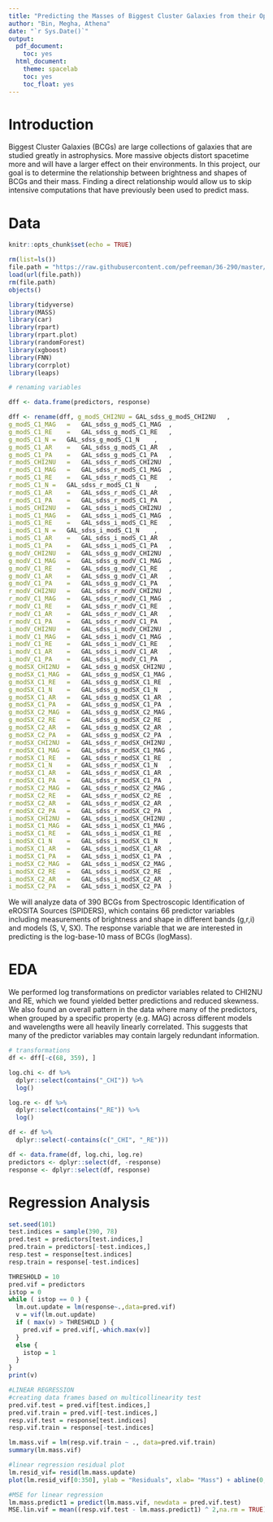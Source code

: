 ```yaml
---
title: "Predicting the Masses of Biggest Cluster Galaxies from their Optical Brightnesses"
author: "Bin, Megha, Athena"
date: "`r Sys.Date()`"
output:
  pdf_document:
    toc: yes
  html_document:
    theme: spacelab
    toc: yes
    toc_float: yes
---
```


# Introduction 
Biggest Cluster Galaxies (BCGs) are large collections of galaxies that are studied greatly in astrophysics. More massive objects distort spacetime more and will have a larger effect on their environments. In this project, our goal is to determine the relationship between brightness and shapes of BCGs and their mass. Finding a direct relationship would allow us to skip intensive computations that have previously been used to predict mass.


# Data
```r
knitr::opts_chunk$set(echo = TRUE)

rm(list=ls())
file.path = "https://raw.githubusercontent.com/pefreeman/36-290/master/PROJECT_DATASETS/SPIDERS_MASS/spiders_bcg_mass.Rdata"
load(url(file.path))
rm(file.path)
objects()

library(tidyverse)
library(MASS)
library(car)
library(rpart)
library(rpart.plot)
library(randomForest)
library(xgboost)
library(FNN)
library(corrplot)
library(leaps)
```

```r
# renaming variables

dff <- data.frame(predictors, response)

dff <- rename(dff, g_modS_CHI2NU = GAL_sdss_g_modS_CHI2NU	,
g_modS_C1_MAG	=	GAL_sdss_g_modS_C1_MAG	,
g_modS_C1_RE	=	GAL_sdss_g_modS_C1_RE	,
g_modS_C1_N	=	GAL_sdss_g_modS_C1_N	,
g_modS_C1_AR	=	GAL_sdss_g_modS_C1_AR	,
g_modS_C1_PA	=	GAL_sdss_g_modS_C1_PA	,
r_modS_CHI2NU	=	GAL_sdss_r_modS_CHI2NU	,
r_modS_C1_MAG	=	GAL_sdss_r_modS_C1_MAG	,
r_modS_C1_RE	=	GAL_sdss_r_modS_C1_RE	,
r_modS_C1_N	=	GAL_sdss_r_modS_C1_N	,
r_modS_C1_AR	=	GAL_sdss_r_modS_C1_AR	,
r_modS_C1_PA	=	GAL_sdss_r_modS_C1_PA	,
i_modS_CHI2NU	=	GAL_sdss_i_modS_CHI2NU	,
i_modS_C1_MAG	=	GAL_sdss_i_modS_C1_MAG	,
i_modS_C1_RE	=	GAL_sdss_i_modS_C1_RE	,
i_modS_C1_N	=	GAL_sdss_i_modS_C1_N	,
i_modS_C1_AR	=	GAL_sdss_i_modS_C1_AR	,
i_modS_C1_PA	=	GAL_sdss_i_modS_C1_PA	,
g_modV_CHI2NU	=	GAL_sdss_g_modV_CHI2NU	,
g_modV_C1_MAG	=	GAL_sdss_g_modV_C1_MAG	,
g_modV_C1_RE	=	GAL_sdss_g_modV_C1_RE	,
g_modV_C1_AR	=	GAL_sdss_g_modV_C1_AR	,
g_modV_C1_PA	=	GAL_sdss_g_modV_C1_PA	,
r_modV_CHI2NU	=	GAL_sdss_r_modV_CHI2NU	,
r_modV_C1_MAG	=	GAL_sdss_r_modV_C1_MAG	,
r_modV_C1_RE	=	GAL_sdss_r_modV_C1_RE	,
r_modV_C1_AR	=	GAL_sdss_r_modV_C1_AR	,
r_modV_C1_PA	=	GAL_sdss_r_modV_C1_PA	,
i_modV_CHI2NU	=	GAL_sdss_i_modV_CHI2NU	,
i_modV_C1_MAG	=	GAL_sdss_i_modV_C1_MAG	,
i_modV_C1_RE	=	GAL_sdss_i_modV_C1_RE	,
i_modV_C1_AR	=	GAL_sdss_i_modV_C1_AR	,
i_modV_C1_PA	=	GAL_sdss_i_modV_C1_PA	,
g_modSX_CHI2NU	=	GAL_sdss_g_modSX_CHI2NU	,
g_modSX_C1_MAG	=	GAL_sdss_g_modSX_C1_MAG	,
g_modSX_C1_RE	=	GAL_sdss_g_modSX_C1_RE	,
g_modSX_C1_N	=	GAL_sdss_g_modSX_C1_N	,
g_modSX_C1_AR	=	GAL_sdss_g_modSX_C1_AR	,
g_modSX_C1_PA	=	GAL_sdss_g_modSX_C1_PA	,
g_modSX_C2_MAG	=	GAL_sdss_g_modSX_C2_MAG	,
g_modSX_C2_RE	=	GAL_sdss_g_modSX_C2_RE	,
g_modSX_C2_AR	=	GAL_sdss_g_modSX_C2_AR	,
g_modSX_C2_PA	=	GAL_sdss_g_modSX_C2_PA	,
r_modSX_CHI2NU	=	GAL_sdss_r_modSX_CHI2NU	,
r_modSX_C1_MAG	=	GAL_sdss_r_modSX_C1_MAG	,
r_modSX_C1_RE	=	GAL_sdss_r_modSX_C1_RE	,
r_modSX_C1_N	=	GAL_sdss_r_modSX_C1_N	,
r_modSX_C1_AR	=	GAL_sdss_r_modSX_C1_AR	,
r_modSX_C1_PA	=	GAL_sdss_r_modSX_C1_PA	,
r_modSX_C2_MAG	=	GAL_sdss_r_modSX_C2_MAG	,
r_modSX_C2_RE	=	GAL_sdss_r_modSX_C2_RE	,
r_modSX_C2_AR	=	GAL_sdss_r_modSX_C2_AR	,
r_modSX_C2_PA	=	GAL_sdss_r_modSX_C2_PA	,
i_modSX_CHI2NU	=	GAL_sdss_i_modSX_CHI2NU	,
i_modSX_C1_MAG	=	GAL_sdss_i_modSX_C1_MAG	,
i_modSX_C1_RE	=	GAL_sdss_i_modSX_C1_RE	,
i_modSX_C1_N	=	GAL_sdss_i_modSX_C1_N	,
i_modSX_C1_AR	=	GAL_sdss_i_modSX_C1_AR	,
i_modSX_C1_PA	=	GAL_sdss_i_modSX_C1_PA	,
i_modSX_C2_MAG	=	GAL_sdss_i_modSX_C2_MAG	,
i_modSX_C2_RE	=	GAL_sdss_i_modSX_C2_RE	,
i_modSX_C2_AR	=	GAL_sdss_i_modSX_C2_AR	,
i_modSX_C2_PA	=	GAL_sdss_i_modSX_C2_PA	)
```
We will analyze data of 390 BCGs from Spectroscopic Identification of eROSITA Sources (SPIDERS), which contains 66 predictor variables including measurements of brightness and shape in different bands (g,r,i) and models (S, V, SX).  The response variable that we are interested in predicting is the log-base-10 mass of BCGs (logMass).

# EDA 

We performed log transformations on predictor variables related to CHI2NU and RE, which we found yielded better predictions and reduced skewness. We also found an overall pattern in the data where many of the predictors, when grouped by a specific property (e.g. MAG) across different models and wavelengths were all heavily linearly correlated. This suggests that many of the predictor variables may contain largely redundant information.

```r
# transformations
df <- dff[-c(68, 359), ]

log.chi <- df %>%
  dplyr::select(contains("_CHI")) %>%
  log()

log.re <- df %>%
  dplyr::select(contains("_RE")) %>%
  log()

df <- df %>%
  dplyr::select(-contains(c("_CHI", "_RE")))

df <- data.frame(df, log.chi, log.re)
predictors <- dplyr::select(df, -response)
response <- dplyr::select(df, response)
```
# Regression Analysis

```r
set.seed(101)
test.indices = sample(390, 78)
pred.test = predictors[test.indices,]
pred.train = predictors[-test.indices,]
resp.test = response[test.indices]
resp.train = response[-test.indices]
```

```r
THRESHOLD = 10
pred.vif = predictors
istop = 0
while ( istop == 0 ) {
  lm.out.update = lm(response~.,data=pred.vif)
  v = vif(lm.out.update)
  if ( max(v) > THRESHOLD ) {
    pred.vif = pred.vif[,-which.max(v)]
  } 
  else {
    istop = 1
  }
}
print(v)
```

```r
#LINEAR REGRESSION
#creating data frames based on multicollinearity test 
pred.vif.test = pred.vif[test.indices,]
pred.vif.train = pred.vif[-test.indices,]
resp.vif.test = response[test.indices]
resp.vif.train = response[-test.indices]

lm.mass.vif = lm(resp.vif.train ~ ., data=pred.vif.train)
summary(lm.mass.vif)

#linear regression residual plot
lm.resid_vif= resid(lm.mass.update)
plot(lm.resid_vif[0:350], ylab = "Residuals", xlab= "Mass") + abline(0, 0)

#MSE for linear regression
lm.mass.predict1 = predict(lm.mass.vif, newdata = pred.vif.test)
MSE.lin.vif = mean((resp.vif.test - lm.mass.predict1) ^ 2,na.rm = TRUE)
```

